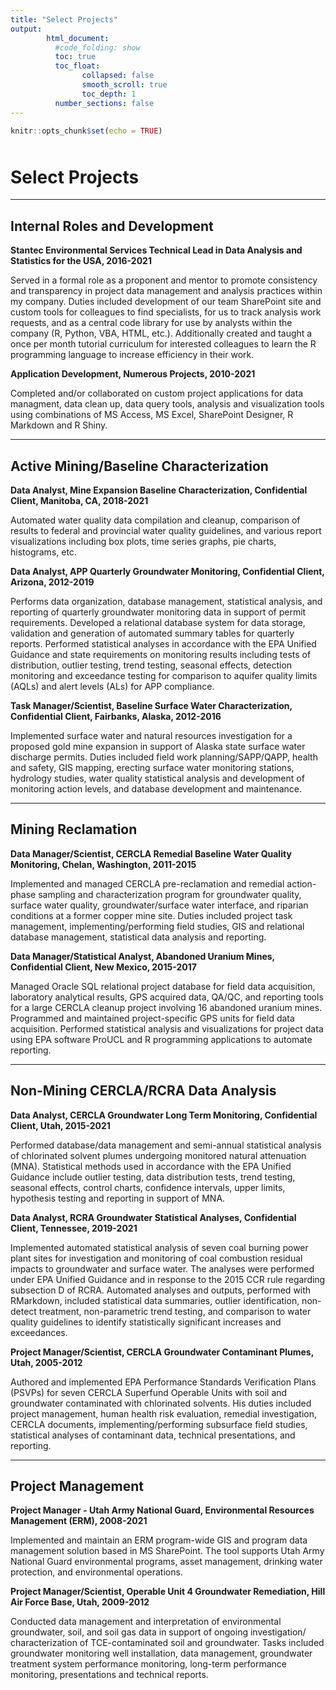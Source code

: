 ```yaml
---
title: "Select Projects"
output: 
        html_document:
          #code_folding: show
          toc: true
          toc_float: 
                collapsed: false
                smooth_scroll: true
                toc_depth: 1
          number_sections: false
---
```


```r
knitr::opts_chunk$set(echo = TRUE)
```




<h1 style="padding-top:10px;">Select Projects</h1>

<hr/>

## Internal Roles and Development

**Stantec Environmental Services Technical Lead in Data Analysis and Statistics for the USA, 2016-2021**

Served in a formal role as a proponent and mentor to promote consistency and transparency in project data management and analysis practices within my company. Duties included development of our team SharePoint site and custom tools for colleagues to find specialists, for us to track analysis work requests, and as a central code library for use by analysts within the company (R, Python, VBA, HTML, etc.). Additionally created and taught a once per month tutorial curriculum for interested colleagues to learn the R programming language to increase efficiency in their work.

**Application Development, Numerous Projects, 2010-2021**

Completed and/or collaborated on custom project applications for data managment, data clean up, data query tools, analysis and visualization tools using combinations of MS Access, MS Excel, SharePoint Designer, R Markdown and R Shiny.

<hr/>

## Active Mining/Baseline Characterization

**Data Analyst, Mine Expansion Baseline Characterization, Confidential Client, Manitoba, CA, 2018-2021**

Automated water quality data compilation and cleanup, comparison of results to federal and provincial water quality guidelines, and various report visualizations including box plots, time series graphs, pie charts, histograms, etc.

**Data Analyst, APP Quarterly Groundwater Monitoring, Confidential Client, Arizona, 2012-2019**

Performs data organization, database management, statistical analysis, and reporting of quarterly groundwater monitoring data in support of permit requirements. Developed a relational database system for data storage, validation and generation of automated summary tables for quarterly reports. Performed statistical analyses in accordance with the EPA Unified Guidance and state requirements on monitoring results including tests of distribution, outlier testing, trend testing, seasonal effects, detection monitoring and exceedance testing for comparison to aquifer quality limits (AQLs) and alert levels (ALs) for APP compliance.

**Task Manager/Scientist, Baseline Surface Water Characterization, Confidential Client, Fairbanks, Alaska, 2012-2016**

Implemented surface water and natural resources investigation for a proposed gold mine expansion in support of Alaska state surface water discharge permits. Duties included field work planning/SAPP/QAPP, health and safety, GIS mapping, erecting surface water monitoring stations, hydrology studies, water quality statistical analysis and development of monitoring action levels, and database development and maintenance.

<hr/>

## Mining Reclamation

**Data Manager/Scientist, CERCLA Remedial Baseline Water Quality Monitoring, Chelan, Washington, 2011-2015**

Implemented and managed CERCLA pre-reclamation and remedial action-phase sampling and characterization program for groundwater quality, surface water quality, groundwater/surface water interface, and riparian conditions at a former copper mine site. Duties included project task management, implementing/performing field studies, GIS and relational database management, statistical data analysis and reporting.

**Data Manager/Statistical Analyst, Abandoned Uranium Mines, Confidential Client, New Mexico, 2015-2017**

Managed Oracle SQL relational project database for field data acquisition, laboratory analytical results, GPS acquired data, QA/QC, and reporting tools for a large CERCLA cleanup project involving 16 abandoned uranium mines. Programmed and maintained project-specific GPS units for field data acquisition. Performed statistical analysis and visualizations for project data using EPA software ProUCL and R programming applications to automate reporting.  

<hr/>

## Non-Mining CERCLA/RCRA Data Analysis

**Data Analyst, CERCLA Groundwater Long Term Monitoring, Confidential Client, Utah, 2015-2021**

Performed database/data management and semi-annual statistical analysis of chlorinated solvent plumes undergoing monitored natural attenuation (MNA). Statistical methods used in accordance with the EPA Unified Guidance include outlier testing, data distribution tests, trend testing, seasonal effects, control charts, confidence intervals, upper limits, hypothesis testing and reporting in support of MNA.

**Data Analyst, RCRA Groundwater Statistical Analyses, Confidential Client, Tennessee, 2019-2021**

Implemented automated statistical analysis of seven coal burning power plant sites for investigation and monitoring of coal combustion residual impacts to groundwater and surface water. The analyses were performed under EPA Unified Guidance and in response to the 2015 CCR rule regarding subsection D of RCRA. Automated analyses and outputs, performed with RMarkdown, included statistical data summaries, outlier identification, non-detect treatment, non-parametric trend testing, and comparison to water quality guidelines to identify statistically significant increases and exceedances.


**Project Manager/Scientist, CERCLA Groundwater Contaminant Plumes, Utah, 2005-2012** 

Authored and implemented EPA Performance Standards Verification Plans (PSVPs) for seven CERCLA Superfund Operable Units with soil and groundwater contaminated with chlorinated solvents.  His duties included project management, human health risk evaluation, remedial investigation, CERCLA documents, implementing/performing subsurface field studies, statistical analyses of contaminant data, technical presentations, and reporting.

<hr/>



## Project Management

**Project Manager - Utah Army National Guard, Environmental Resources Management (ERM), 2008-2021**

Implemented and maintain an ERM program-wide GIS and program data management solution based in MS SharePoint. The tool supports Utah Army National Guard environmental programs, asset management, drinking water protection, and environmental operations.

**Project Manager/Scientist, Operable Unit 4 Groundwater Remediation, Hill Air Force Base, Utah, 2009-2012**

Conducted data management and interpretation of environmental groundwater, soil, and soil gas data in support of ongoing investigation/ characterization of TCE-contaminated soil and groundwater. Tasks included groundwater monitoring well installation, data management, groundwater treatment system performance monitoring, long-term performance monitoring, presentations and technical reports.



